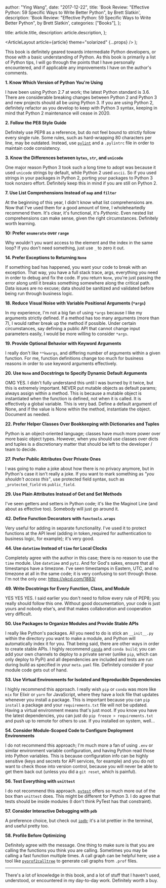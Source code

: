 
  author: "Ying Wang",
  date: "2017-12-22",
  title:
    'Book Review: "Effective Python: 59 Specific Ways to Write Better Python", by Brett Slatkin',
  description:
    'Book Review: "Effective Python: 59 Specific Ways to Write Better Python", by Brett Slatkin',
  categories: ["Books"],
};

  title: article.title,
  description: article.description,
};

  <ArticleLayout article={article} theme="solarized" {...props} />
);

This book is definitely geared towards intermediate Python developers, or those with a basic understanding of Python. As this book is primarily a list of Python tips, I will go through the points that I have personally encountered, and if applicable any improvements I have on the author's comments.

**1. Know Which Version of Python You're Using**

I have been using Python 2.7 at work; the latest Python standard is 3.6. There are considerable breaking changes between Python 2 and Python 3 and new projects should all be using Python 3. If you are using Python 2, definitely refactor as you develop to keep with Python 3 syntax, keeping in mind that Python 2 maintenance will cease in 2020.

**2. Follow the PE8 Style Guide**

Definitely use PEP8 as a reference, but do not feel bound to strictly follow every single rule. Some rules, such as hard-wrapping 80 characters per line, may be outdated. Instead, use [`pylint`](https://www.pylint.org/) and a `.pylintrc` file in order to maintain code consistency.

**3. Know the Differences between `bytes`, `str`, and `unicode`**

One major reason Python 3 took such a long time to adopt was because it used `unicode` strings by default, while Python 2 used `ascii`. So if you used strings in your packages in Python 2, porting your packages to Python 3 took nonzero effort. Definitely keep this in mind if you are still on Python 2.

**7. Use List Comprehensions Instead of `map` and `filter`**

At the beginning of this year, I didn't know what list comprehensions are. Now that I've used them for a good amount of time, I wholeheartedly recommend them. It's clear, it's functional, it's _Pythonic_. Even nested list comprehensions can make sense, given the right circumstances. Definitely worth learning.

**10: Prefer `enumerate` over `range`**

Why wouldn't you want access to the element and the index in the same loop? If you don't need something, just use `_` to zero it out.

**14. Prefer Exceptions to Returning `None`**

If something bad has happened, you want your code to break with an exception. That way, you have a full stack trace, args, everything you need in order to debug and fix the code. If you return `None`, you're just passing the error along until it breaks something somewhere along the critical path. Data issues are no excuse; data should be sanitized and validated before being run through business logic.

**18. Reduce Visual Noise with Variable Positional Arguments (`*args`)**

In my experience, I'm not a big fan of using `*args` because I like my arguments strictly defined. If a method has too many arguments (more than 7), I would rather break up the method if possible. Under certain circumstances, say defining a public API that cannot change input parameters easily, I would be more willing to consider `*args`.

**19. Provide Optional Behavior with Keyword Arguments**

I really don't like `**kwargs`, and differing number of arguments within a given function. For me, function definitions change too much for business reasons in order to use keyword arguments effectively.

**20. Use `None` and Docstrings to Specify Dynamic Default Arguments**

OMG YES. I didn't fully understand this until I was burned by it twice, but this is extremely important. NEVER put mutable objects as default params; always assign within a method. This is because a mutable object is instantiated when the function is defined, not when it is called. It is effectively a global variable. This is very bad. Define a default argument of None, and if the value is None within the method, instantiate the object. Document as needed.

**22. Prefer Helper Classes Over Bookkeeping with Dictionaries and Tuples**

Python is an object-oriented language; classes have much more power over more basic object types. However, when you should use classes over dicts and tuples is a discretionary matter that should be left to the developer / team to decide.

**27. Prefer Public Attributes Over Private Ones**

I was going to make a joke about how there is no privacy anymore, but in Python's case it isn't really a joke. If you want to mark something as _"you shouldn't access this"_, use protected field syntax, such as `_protected_field` vs `public_field`.

**29. Use Plain Attributes Instead of Get and Set Methods**

I've seen getters and setters in Python code; it's like the Maginot Line (and about as effective too). Somebody will just go around it.

**42. Define Function Decorators with `functools.wraps`**

Very useful for adding in separate functionality. I've used it to protect functions at the API level (adding in token_required for authentication to business logic, for example); it's very good.

**44. Use `datetime` Instead of `time` for Local Clocks**

Completely agree with the author in this case; there is no reason to use the `time` module. Use `datetime` and `pytz`. And for God's sakes, ensure that all timestamps have a timezone. I've seen timestamps in Eastern, UTC, and no timezone at all in the same code; it is very confusing to sort through those. I'm not the only one: https://xkcd.com/1883/

**49. Write Docstrings for Every Function, Class, and Module**

YES YES YES. I said earlier you don't need to follow every rule of PEP8; you really should follow this one. Without good documentation, your code is just yours and nobody else's, and that makes collaboration and cooperation very difficult.

**50. Use Packages to Organize Modules and Provide Stable APIs**

I really like Python's packages. All you need to do is stick an `__init__.py` within the directory you want to make a module, and Python will automatically index it for you. That being said, there are other ways in order to create stable APIs. I highly recommend [`conda`](https://conda.io/docs/) and `conda build`; you can add your own channels to deploy to a private server (unlike `pip`, which can only deploy to PyPi) and all dependencies are included and tests are run during build as specified in your `meta.yaml` file. Definitely consider if your module code gets out of hand.

**53. Use Virtual Environments for Isolated and Reproducible Dependencies**

I highly recommend this approach. I really wish `pip` or `conda` was more like `mix` for Elixir or `yarn` for JavaScript, where they have a lock file that updates whenever you install a package. This is important because you can `pip install` a package and your `requirements.txt` file will not be updated. Having a virtual environment means that's just moot. If you know you have the latest dependencies, you can just do `pip freeze > requirements.txt` and push up to remote for others to use. If you installed on system, well...

**54. Consider Module-Scoped Code to Configure Deployment Environments**

I do not recommend this approach; I'm much more a fan of using `.env` or similar environment variable configuration, and having Python read those into Python variables. This is because configuration info can be highly sensitive (keys and secrets for API services, for example) and you do not want to check those into version control, because you will never be able to get them back out (unless you did a `git reset`, which is painful).

**56. Test Everything with `unittest`**

I do not recommend this approach. [`pytest`](https://docs.pytest.org/en/latest/) offers so much more out of the box than `unittest` does. This might be different for Python 3. I do agree that tests should be inside modules (I don't think PyTest has that constraint).

**57. Consider Interactive Debugging with `pdb`**

A preference choice, but check out [`ipdb`](https://github.com/gotcha/ipdb); it's a lot prettier in the terminal, and useful pretty too.

**58. Profile Before Optimizing**

Definitely agree with the message. One thing to make sure is that you are calling the functions you think you are calling. Sometimes you may be calling a fast function multiple times. A call graph can be helpful here; use a tool like [`pyprof2calltree`](https://pypi.python.org/pypi/pyprof2calltree/) to generate call graphs from `.prof` files.

---

There's a lot of knowledge in this book, and a lot of stuff that I haven't used, understood, or encountered in my day-to-day work. Definitely worth a buy.
